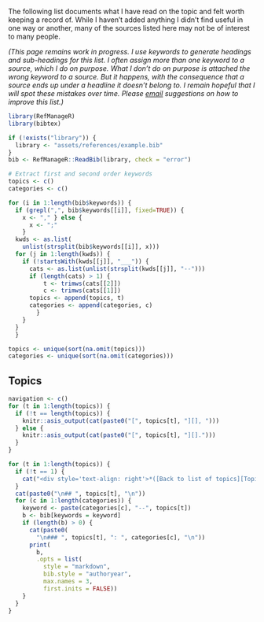 
The following list documents what I have read on the topic and felt worth keeping a record of. While I haven't added anything I didn't find useful in one way or another, many of the sources listed here may not be of interest to many people.

*(This page remains work in progress. I use keywords to generate headings and sub-headings for this list. I often assign more than one keyword to a source, which I do on purpose. What I don't do on purpose is attached the wrong keyword to a source. But it happens, with the consequence that a source ends up under a headline it doesn't belong to. I remain hopeful that I will spot these mistakes over time. Please [email](mailto:alexander.reppel@rhul.ac.uk?subject=BibtexFile--) suggestions on how to improve this list.)*


```r
library(RefManageR)
library(bibtex)
```


```r
if (!exists("library")) {
  library <- "assets/references/example.bib"
}
bib <- RefManageR::ReadBib(library, check = "error")  
```


```r
# Extract first and second order keywords
topics <- c()
categories <- c()
```


```r
for (i in 1:length(bib$keywords)) {
  if (grepl(",", bib$keywords[[i]], fixed=TRUE)) {
    x <- "," } else {
      x <- ";"
    }
  kwds <- as.list(
    unlist(strsplit(bib$keywords[[i]], x)))
  for (j in 1:length(kwds)) {
    if (!startsWith(kwds[[j]], "___")) {
      cats <- as.list(unlist(strsplit(kwds[[j]], "--")))
      if (length(cats) > 1) {
          t <- trimws(cats[[2]])
          c <- trimws(cats[[1]])
      topics <- append(topics, t)
      categories <- append(categories, c)
        }
    }
  }
  }
```


```r
topics <- unique(sort(na.omit(topics)))
categories <- unique(sort(na.omit(categories)))
```


## Topics

```r
navigation <- c()
for (t in 1:length(topics)) {
  if (!t == length(topics)) {
    knitr::asis_output(cat(paste0("[", topics[t], "][], ")))
  } else {
    knitr::asis_output(cat(paste0("[", topics[t], "][].")))
  }
}
```


```r
for (t in 1:length(topics)) {
  if (!t == 1) {
    cat("<div style='text-align: right'>*([Back to list of topics][Topics])*</div>\n")
  }
  cat(paste0("\n## ", topics[t], "\n"))
  for (c in 1:length(categories)) {
    keyword <- paste(categories[c], "--", topics[t])
    b <- bib[keywords = keyword]
    if (length(b) > 0) {
      cat(paste0(
        "\n### ", topics[t], ": ", categories[c], "\n"))
      print(
        b,
        .opts = list(
          style = "markdown",
          bib.style = "authoryear",
          max.names = 3,
          first.inits = FALSE))
    }
  }
}
```

